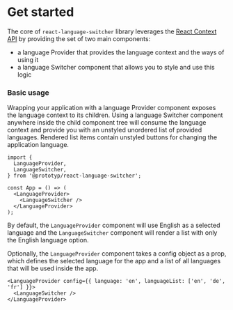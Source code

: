 
<Meta title="Documentation|Get started" />

# Get started

The core of `react-language-switcher` library leverages the [React Context API][1] by providing the set of two main components:

- a language Provider that provides the language context and the ways of using it
- a language Switcher component that allows you to style and use this logic

### Basic usage

Wrapping your application with a language Provider component exposes the language context to its children. Using a language
Switcher component anywhere inside the child component tree will consume the language context and provide you with an unstyled
unordered list of provided languages. Rendered list items contain unstyled buttons for changing the application language.

```tsx
import {
  LanguageProvider,
  LanguageSwitcher,
} from '@prototyp/react-language-switcher';

const App = () => (
  <LanguageProvider>
    <LanguageSwitcher />
  </LanguageProvider>
);
```

By default, the `LanguageProvider` component will use English as a selected language and the `LanguageSwitcher` component will render
a list with only the English language option.

Optionally, the `LanguageProvider` component takes a config object as a prop, which defines the selected language for the app
and a list of all languages that will be used inside the app.

```tsx
<LanguageProvider config={{ language: 'en', languageList: ['en', 'de', 'fr'] }}>
  <LanguageSwitcher />
</LanguageProvider>
```

[1]: https://reactjs.org/docs/context.html

